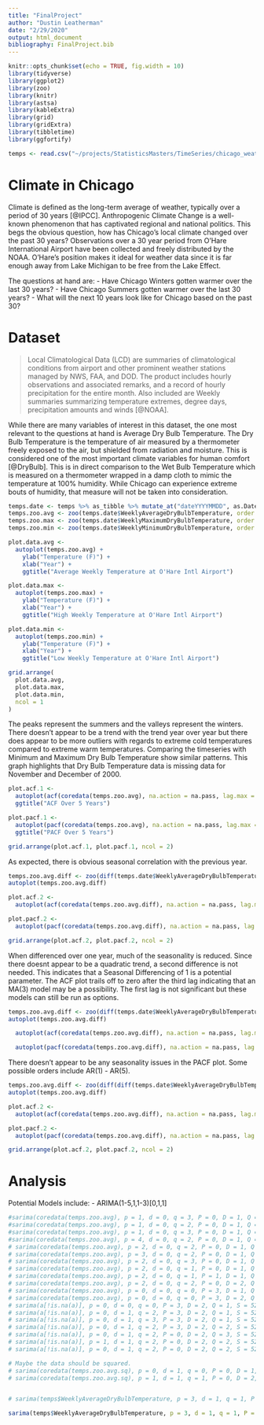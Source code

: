 ```yaml
---
title: "FinalProject"
author: "Dustin Leatherman"
date: "2/29/2020"
output: html_document
bibliography: FinalProject.bib
---
```


```r
knitr::opts_chunk$set(echo = TRUE, fig.width = 10)
library(tidyverse)
library(ggplot2)
library(zoo)
library(knitr)
library(astsa)
library(kableExtra)
library(grid)
library(gridExtra)
library(tibbletime)
library(ggfortify)

temps <- read.csv("~/projects/StatisticsMasters/TimeSeries/chicago_weather.csv")
```

# Climate in Chicago

Climate is defined as the long-term average of weather, typically over a period of 30 years [@IPCC]. Anthropogenic Climate Change is a well-known phenomenon that has captivated regional and national politics. This begs the obvious question, how has Chicago's local climate changed over the past 30 years? Observations over a 30 year period from O'Hare International Airport have been collected and freely distributed by the NOAA. O'Hare's position makes it ideal for weather data since it is far enough away from Lake Michigan to be free from the Lake Effect. 

The questions at hand are:
- Have Chicago Winters gotten warmer over the last 30 years?
- Have Chicago Summers gotten warmer over the last 30 years?
- What will the next 10 years look like for Chicago based on the past 30?

# Dataset

> Local Climatological Data (LCD) are summaries of climatological conditions from airport and other prominent weather stations managed by NWS, FAA, and DOD. The product includes hourly observations and associated remarks, and a record of hourly precipitation for the entire month. Also included are Weekly summaries summarizing temperature extremes, degree days, precipitation amounts and winds [@NOAA].

While there are many variables of interest in this dataset, the one most relevant to the questions at hand is Average Dry Bulb Temperature. The Dry Bulb Temperature is the temperature of air measured by a thermometer freely exposed to the air, but shielded from radiation and moisture. This is considered one of the most important climate variables for human comfort [@DryBulb]. This is in direct comparison to the Wet Bulb Temperature which is measured on a thermometer wrapped in a damp cloth to mimic the temperature at 100% humidity. While Chicago can experience extreme bouts of humidity, that measure will not be taken into consideration.

```r
temps.date <- temps %>% as_tibble %>% mutate_at("dateYYYYMMDD", as.Date) %>% as_tbl_time(index = dateYYYYMMDD)
temps.zoo.avg <- zoo(temps.date$WeeklyAverageDryBulbTemperature, order.by = temps.date$dateYYYYMMDD)
temps.zoo.max <- zoo(temps.date$WeeklyMaximumDryBulbTemperature, order.by = temps.date$dateYYYYMMDD)
temps.zoo.min <- zoo(temps.date$WeeklyMinimumDryBulbTemperature, order.by = temps.date$dateYYYYMMDD)

plot.data.avg <- 
  autoplot(temps.zoo.avg) + 
    ylab("Temperature (F)") + 
    xlab("Year") + 
    ggtitle("Average Weekly Temperature at O'Hare Intl Airport")

plot.data.max <-
  autoplot(temps.zoo.max) + 
    ylab("Temperature (F)") + 
    xlab("Year") + 
    ggtitle("High Weekly Temperature at O'Hare Intl Airport")

plot.data.min <-
  autoplot(temps.zoo.min) + 
    ylab("Temperature (F)") + 
    xlab("Year") + 
    ggtitle("Low Weekly Temperature at O'Hare Intl Airport")

grid.arrange(
  plot.data.avg,
  plot.data.max,
  plot.data.min,
  ncol = 1
)
```

The peaks represent the summers and the valleys represent the winters. There doesn't appear to be a trend with the trend year over year but there does appear to be more outliers with regards to extreme cold temperatures compared to extreme warm temperatures. Comparing the timeseries with Minimum and Maximum Dry Bulb Temperature show similar patterns. This graph highlights that Dry Bulb Temperature data is missing data for November and December of 2000.


```r
plot.acf.1 <- 
  autoplot(acf(coredata(temps.zoo.avg), na.action = na.pass, lag.max = 260, plot = FALSE)) +
  ggtitle("ACF Over 5 Years")

plot.pacf.1 <- 
  autoplot(pacf(coredata(temps.zoo.avg), na.action = na.pass, lag.max = 260, plot = FALSE)) +
  ggtitle("PACF Over 5 Years")

grid.arrange(plot.acf.1, plot.pacf.1, ncol = 2)
```

As expected, there is obvious seasonal correlation with the previous year.

```r
temps.zoo.avg.diff <- zoo(diff(temps.date$WeeklyAverageDryBulbTemperature, lag = 52), order.by = temps.date$dateYYYYMMDD)
autoplot(temps.zoo.avg.diff)

plot.acf.2 <- 
  autoplot(acf(coredata(temps.zoo.avg.diff), na.action = na.pass, lag.max = 104, plot = FALSE))

plot.pacf.2 <-
  autoplot(pacf(coredata(temps.zoo.avg.diff), na.action = na.pass, lag.max = 104, plot = FALSE))

grid.arrange(plot.acf.2, plot.pacf.2, ncol = 2)
```

When differenced over one year, much of the seasonality is reduced. Since there doesnt appear to be a quadratic trend, a second difference is not needed. This indicates that a Seasonal Differencing of 1 is a potential parameter. The ACF plot trails off to zero after the third lag indicating that an MA(3) model may be a possibility. The first lag is not significant but these models can still be run as options.

```r
temps.zoo.avg.diff <- zoo(diff(temps.date$WeeklyAverageDryBulbTemperature, lag = 52, differences = 1), order.by = temps.date$dateYYYYMMDD)
autoplot(temps.zoo.avg.diff)

  autoplot(acf(coredata(temps.zoo.avg.diff), na.action = na.pass, lag.max = 520, plot = FALSE))

  autoplot(pacf(coredata(temps.zoo.avg.diff), na.action = na.pass, lag.max = 520, plot = FALSE))

```

There doesn't appear to be any seasonality issues in the PACF plot. Some possible orders include AR(1) - AR(5). 


```r
temps.zoo.avg.diff <- zoo(diff(diff(temps.date$WeeklyAverageDryBulbTemperature, lag = 52)), order.by = temps.date$dateYYYYMMDD)
autoplot(temps.zoo.avg.diff)

plot.acf.2 <- 
  autoplot(acf(coredata(temps.zoo.avg.diff), na.action = na.pass, lag.max = 104, plot = FALSE))

plot.pacf.2 <-
  autoplot(pacf(coredata(temps.zoo.avg.diff), na.action = na.pass, lag.max = 104, plot = FALSE))

grid.arrange(plot.acf.2, plot.pacf.2, ncol = 2)
```

# Analysis

Potential Models include:
- ARIMA(1-5,1,1-3)[0,1,1]

```r
#sarima(coredata(temps.zoo.avg), p = 1, d = 0, q = 3, P = 0, D = 1, Q = 1, S = 52)
#sarima(coredata(temps.zoo.avg), p = 1, d = 0, q = 2, P = 0, D = 1, Q = 2, S = 52)
#sarima(coredata(temps.zoo.avg), p = 1, d = 0, q = 3, P = 0, D = 1, Q = 1, S = 52)
#sarima(coredata(temps.zoo.avg), p = 4, d = 0, q = 2, P = 0, D = 1, Q = 1, S = 52) Not significant
# sarima(coredata(temps.zoo.avg), p = 2, d = 0, q = 2, P = 0, D = 1, Q = 1, S = 52) Not Significant
# sarima(coredata(temps.zoo.avg), p = 3, d = 0, q = 2, P = 0, D = 1, Q = 1, S = 52) Not Significant
# sarima(coredata(temps.zoo.avg), p = 2, d = 0, q = 3, P = 0, D = 1, Q = 1, S = 52) Not significant
# sarima(coredata(temps.zoo.avg), p = 2, d = 0, q = 1, P = 0, D = 1, Q = 1, S = 52) Most significant. Ljung-Box still garbage
# sarima(coredata(temps.zoo.avg), p = 2, d = 0, q = 1, P = 1, D = 1, Q = 1, S = 52) SAR term not significant
# sarima(coredata(temps.zoo.avg), p = 2, d = 0, q = 2, P = 0, D = 2, Q = 1, S = 52) Second differencing better
# sarima(coredata(temps.zoo.avg), p = 0, d = 0, q = 0, P = 3, D = 1, Q = 1, S = 52)  Residuals not eas good.
# sarima(coredata(temps.zoo.avg), p = 0, d = 0, q = 0, P = 3, D = 2, Q = 1, S = 52)
# sarima(a[!is.na(a)], p = 0, d = 0, q = 0, P = 3, D = 2, Q = 1, S = 52)
# sarima(a[!is.na(a)], p = 0, d = 1, q = 2, P = 3, D = 2, Q = 1, S = 52) This one is pretty good for ACF plot. Ljung still needs work
# sarima(a[!is.na(a)], p = 0, d = 1, q = 3, P = 3, D = 2, Q = 1, S = 52) Same results. MA(3) param is not significant
# sarima(a[!is.na(a)], p = 0, d = 1, q = 2, P = 3, D = 2, Q = 2, S = 52)  Some seasonality issues addressed. SMA(2) makes SAR(1-3) irrelevant
# sarima(a[!is.na(a)], p = 0, d = 1, q = 2, P = 0, D = 2, Q = 3, S = 52) Most seasonality issues addressed. This seasonal model looks better. SMA(3) still insignificant
# sarima(a[!is.na(a)], p = 1, d = 1, q = 2, P = 0, D = 2, Q = 2, S = 52) NaNs produced in SMA. No bueno
# sarima(a[!is.na(a)], p = 0, d = 1, q = 2, P = 0, D = 2, Q = 2, S = 52) This model is probably the best ive found so far. Ljung box is still not good but it has a couple areas where its above the line which is a marked improvement.

# Maybe the data should be squared.
# sarima(coredata(temps.zoo.avg.sq), p = 0, d = 1, q = 0, P = 0, D = 1, Q = 2, S = 52) Seasonal patterns taken care of. Now to deal with non-seasonal patterns
# sarima(coredata(temps.zoo.avg.sq), p = 1, d = 1, q = 1, P = 0, D = 2, Q = 2, S = 52) This model fits the bill! All assumptions met all parameters significant. 14.74484 AICc


# sarima(temps$WeeklyAverageDryBulbTemperature, p = 3, d = 1, q = 1, P = 0, D = 2, Q = 2, S = 52) All assumptions met. There are a couple outliers but the number of transformations that can be applied with negative data are limited and while a few were attempted, there was no discernible benefit other than removing the ability to predict negative values. This is the final model that will be used. It is close enough and it works on the actual data.

sarima(temps$WeeklyAverageDryBulbTemperature, p = 3, d = 1, q = 1, P = 0, D = 2, Q = 2, S = 52)
```


